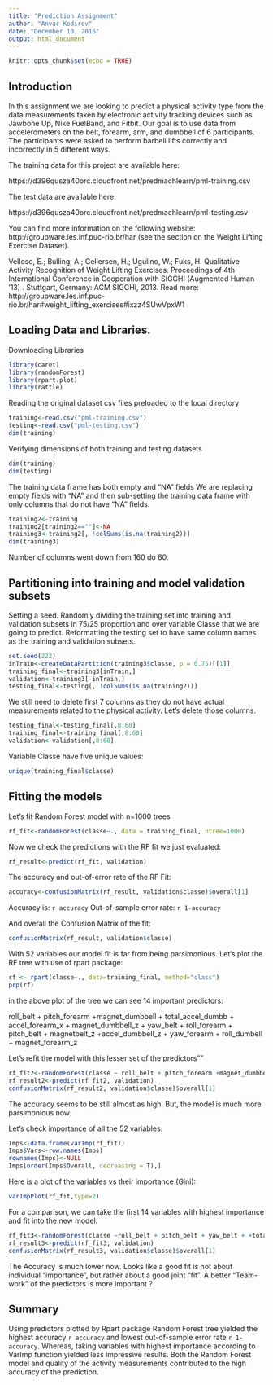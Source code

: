 ```yaml
---
title: "Prediction Assignment"
author: "Anvar Kodirov"
date: "December 10, 2016"
output: html_document
---
```


```r
knitr::opts_chunk$set(echo = TRUE)
```

## Introduction

In this assignment we are looking to predict a physical activity type from the data measurements taken by electronic activity tracking devices such as Jawbone Up, Nike FuelBand, and Fitbit.  Our goal is  to use data from accelerometers on the belt, forearm, arm, and dumbbell of 6 participants. The participants were asked to perform barbell lifts correctly and incorrectly in 5 different ways. 

The training data for this project are available here:

https://d396qusza40orc.cloudfront.net/predmachlearn/pml-training.csv

The test data are available here:

https://d396qusza40orc.cloudfront.net/predmachlearn/pml-testing.csv

You can find more information on the following website: http://groupware.les.inf.puc-rio.br/har (see the section on the Weight Lifting Exercise Dataset).

Velloso, E.; Bulling, A.; Gellersen, H.; Ugulino, W.; Fuks, H. Qualitative Activity Recognition of Weight Lifting Exercises. Proceedings of 4th International Conference in Cooperation with SIGCHI (Augmented Human '13) . Stuttgart, Germany: ACM SIGCHI, 2013.
Read more: http://groupware.les.inf.puc-rio.br/har#weight_lifting_exercises#ixzz4SUwVpxW1


## Loading Data and Libraries. 
Downloading Libraries 

```r

library(caret)
library(randomForest)
library(rpart.plot)
library(rattle)
```

Reading the original dataset csv files preloaded to the local directory

```r
training<-read.csv("pml-training.csv")
testing<-read.csv("pml-testing.csv")
dim(training)
```
Verifying dimensions of both training and testing datasets

```r
dim(training)
dim(testing)
```

The training data frame has both empty and "NA" fields
We are replacing empty fields with "NA" and then sub-setting the training data frame with only columns that do not have "NA" fields.
```r

training2<-training
training2[training2==""]<-NA
training3<-training2[, !colSums(is.na(training2))]
dim(training3)
```
Number of columns went down from 160 do 60.

## Partitioning into training and model validation subsets

Setting a seed. Randomly dividing the training set into training and validation subsets in 75/25 proportion and over variable Classe that we are going to predict. Reformatting the testing set to have same column names as the training and validation subsets.
```r
set.seed(222)
inTrain<-createDataPartition(training3$classe, p = 0.75)[[1]]
training_final<-training3[inTrain,]
validation<-training3[-inTrain,]
testing_final<-testing[, !colSums(is.na(training2))]
```

We still need to delete first 7 columns as they do not have actual measurements related to the physical activity. Let's delete those columns.

```r
testing_final<-testing_final[,8:60]
training_final<-training_final[,8:60]
validation<-validation[,8:60]
```

Variable Classe have five unique values: 

```r
unique(training_final$classe)
```

## Fitting the models

Let's fit Random Forest model with n=1000 trees
```r
rf_fit<-randomForest(classe~., data = training_final, ntree=1000)
```

Now we check the predictions with the RF fit we just evaluated: 

```r
rf_result<-predict(rf_fit, validation)
```
The accuracy and out-of-error rate of the RF Fit:
```r
accuracy<-confusionMatrix(rf_result, validation$classe)$overall[1]
```
Accuracy is: `r accuracy`
Out-of-sample error rate: `r 1-accuracy`

And overall the Confusion Matrix of the fit:

```r
confusionMatrix(rf_result, validation$classe)
```

With 52 variables our model fit is far from being parsimonious.
Let's plot the RF tree with use of rpart package:

```r
rf <- rpart(classe~., data=training_final, method="class")
prp(rf)
```

in the above plot of the tree we can see 14 important predictors:

roll_belt + pitch_forearm +magnet_dumbbell + total_accel_dumbb + accel_forearm_x + magnet_dumbbell_z + yaw_belt + roll_forearm + pitch_belt + magnetbelt_z +accel_dumbbell_z + yaw_forearm + roll_dumbell + magnet_forearm_z

Let's refit the model with this lesser set of the predictors""

```r
rf_fit2<-randomForest(classe ~ roll_belt + pitch_forearm +magnet_dumbbell_y + total_accel_dumbbell + accel_forearm_x + magnet_dumbbell_z + yaw_belt + roll_forearm + pitch_belt + magnet_belt_z +accel_dumbbell_z + yaw_forearm + roll_dumbbell + magnet_forearm_z, data = training_final, ntree=1000)
rf_result2<-predict(rf_fit2, validation)
confusionMatrix(rf_result2, validation$classe)$overall[1]
```
The accuracy seems to be still almost as high. But, the model is much more parsimonious now.

Let's check importance of all the 52 variables:

```r

Imps<-data.frame(varImp(rf_fit))
Imps$Vars<-row.names(Imps)
rownames(Imps)<-NULL
Imps[order(Imps$Overall, decreasing = T),]
```

Here is a plot of the variables vs their importance (Gini):

```r

varImpPlot(rf_fit,type=2)
```

For a comparison, we can take the first 14 variables with highest importance and fit into the new model:

```r
rf_fit3<-randomForest(classe ~roll_belt + pitch_belt + yaw_belt + +total_accel_belt + gyros_belt_x + gyros_belt_y + gyros_belt_z + magnet_belt_x + magnet_belt_y + magnet_belt_z + roll_arm , data = training_final, ntree=1000)
rf_result3<-predict(rf_fit3, validation)
confusionMatrix(rf_result3, validation$classe)$overall[1]
```
The Accuracy is much lower now. Looks like a good fit is not about individual "importance", but rather about a good joint "fit". A better "Team-work" of the predictors is more important ?

## Summary

Using predictors plotted by Rpart package Random Forest tree yielded the highest accuracy `r accuracy` and lowest out-of-sample error rate `r 1-accuracy`. Whereas, taking variables with highest importance according to VarImp function yielded less impressive results. Both the Random Forest model and quality of the activity measurements contributed to the high accuracy of the prediction. 
